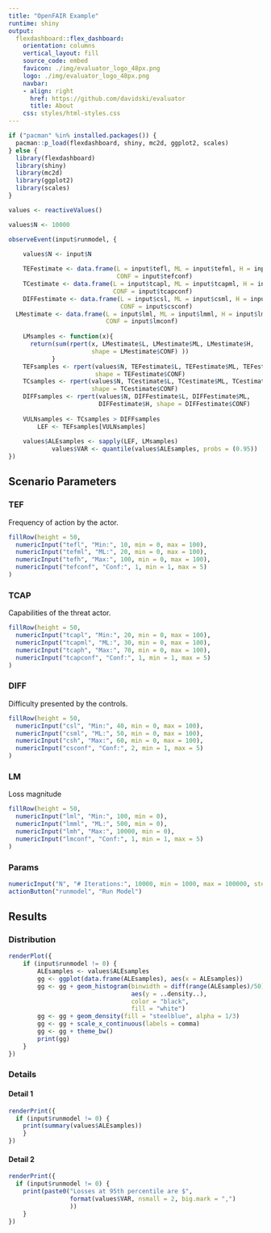 ```yaml
---
title: "OpenFAIR Example"
runtime: shiny
output: 
  flexdashboard::flex_dashboard:
    orientation: columns
    vertical_layout: fill
    source_code: embed
    favicon: ./img/evaluator_logo_48px.png
    logo: ./img/evaluator_logo_48px.png
    navbar:
    - align: right
      href: https://github.com/davidski/evaluator
      title: About
    css: styles/html-styles.css
---
```


```r
if ("pacman" %in% installed.packages()) {
  pacman::p_load(flexdashboard, shiny, mc2d, ggplot2, scales)
} else {
  library(flexdashboard)
  library(shiny)
  library(mc2d)
  library(ggplot2)
  library(scales)
}
```

```r
values <- reactiveValues() 

values$N <- 10000

observeEvent(input$runmodel, {
	
	values$N <- input$N

	TEFestimate <- data.frame(L = input$tefl, ML = input$tefml, H = input$tefh,
	                          CONF = input$tefconf)
	TCestimate <- data.frame(L = input$tcapl, ML = input$tcapml, H = input$tcaph,
	                         CONF = input$tcapconf)
	DIFFestimate <- data.frame(L = input$csl, ML = input$csml, H = input$csh, 
	                           CONF = input$csconf)
  LMestimate <- data.frame(L = input$lml, ML = input$lmml, H = input$lmh, 
                           CONF = input$lmconf)
	
	LMsamples <- function(x){
	  return(sum(rpert(x, LMestimate$L, LMestimate$ML, LMestimate$H, 
	                   shape = LMestimate$CONF) ))
			}
	TEFsamples <- rpert(values$N, TEFestimate$L, TEFestimate$ML, TEFestimate$H, 
	                    shape = TEFestimate$CONF)
	TCsamples <- rpert(values$N, TCestimate$L, TCestimate$ML, TCestimate$H, 
	                   shape = TCestimate$CONF)
	DIFFsamples <- rpert(values$N, DIFFestimate$L, DIFFestimate$ML, 
	                     DIFFestimate$H, shape = DIFFestimate$CONF)
	
	VULNsamples <- TCsamples > DIFFsamples
		LEF <- TEFsamples[VULNsamples]
		
	values$ALEsamples <- sapply(LEF, LMsamples)
			values$VAR <- quantile(values$ALEsamples, probs = (0.95))
})
```

Scenario Parameters {.sidebar data-width=400}
-----------------------------------------------------------------------

### TEF

Frequency of action by the actor.

```r
fillRow(height = 50,
  numericInput("tefl", "Min:", 10, min = 0, max = 100),
  numericInput("tefml", "ML:", 20, min = 0, max = 100),
  numericInput("tefh", "Max:", 100, min = 0, max = 100),
  numericInput("tefconf", "Conf:", 1, min = 1, max = 5)
)
```

### TCAP

Capabilities of the threat actor.

```r
fillRow(height = 50,
  numericInput("tcapl", "Min:", 20, min = 0, max = 100),
  numericInput("tcapml", "ML:", 30, min = 0, max = 100),
  numericInput("tcaph", "Max:", 70, min = 0, max = 100),
  numericInput("tcapconf", "Conf:", 1, min = 1, max = 5)
)
```

### DIFF

Difficulty presented by the controls.

```r
fillRow(height = 50,
  numericInput("csl", "Min:", 40, min = 0, max = 100),
  numericInput("csml", "ML:", 50, min = 0, max = 100),
  numericInput("csh", "Max:", 60, min = 0, max = 100),
  numericInput("csconf", "Conf:", 2, min = 1, max = 5)
)
```

### LM

Loss magnitude

```r
fillRow(height = 50,
  numericInput("lml", "Min:", 100, min = 0),
  numericInput("lmml", "ML:", 500, min = 0),
  numericInput("lmh", "Max:", 10000, min = 0),
  numericInput("lmconf", "Conf:", 1, min = 1, max = 5)
)
```

### Params {.no-title}

```r
numericInput("N", "# Iterations:", 10000, min = 1000, max = 100000, step = 1000)
actionButton("runmodel", "Run Model")
```

Results {.tabset data-width=600}
----------------------------------------------------------------------

### Distribution

```r
renderPlot({
	if (input$runmodel != 0) {
		ALEsamples <- values$ALEsamples 
		gg <- ggplot(data.frame(ALEsamples), aes(x = ALEsamples))
		gg <- gg + geom_histogram(binwidth = diff(range(ALEsamples)/50), 
		                          aes(y = ..density..), 
		                          color = "black", 
		                          fill = "white")
		gg <- gg + geom_density(fill = "steelblue", alpha = 1/3)
		gg <- gg + scale_x_continuous(labels = comma)
		gg <- gg + theme_bw()
		print(gg)
	}
})
```

### Details

#### Detail 1 {.no-title} 

```r
renderPrint({
  if (input$runmodel != 0) {
  	print(summary(values$ALEsamples))
	}
})
```	

#### Detail 2 {.no-title} 

```r
renderPrint({
  if (input$runmodel != 0) {
  	print(paste0("Losses at 95th percentile are $", 
  	             format(values$VAR, nsmall = 2, big.mark = ",")
  	             ))
	}
})
```
